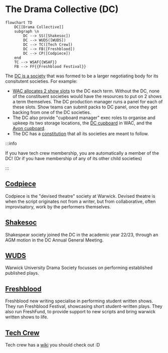 # The Drama Collective (DC)

```mermaid
flowchart TD
    DC[[Drama Collective]]
    subgraph \n
        DC --> SS([Shakesoc])
        DC --> WUDS([WUDS])
        DC --> TC([Tech Crew])
        DC --> FB([Freshblood])
        DC --> CP([Codpiece])
    end
    TC --> WSAF{{WSAF}}
    FB --> FF{{Freshblood Festival}}
```

The [DC is a society](https://www.warwicksu.com/societies-sports/societies/dramacollective/) that was formed to be a larger negotiating body for its consitutent societies.
For example:

- [WAC allocates 2 show slots](..//warwick-drama/shows#wac-show-slots) to the DC each term. Without the DC, none of the constituent societies would have the resources to put on 2 shows a term themselves. The DC production manager runs a panel for each of these slots. Show teams can submit packs to DC panel, once they get backing from one of the DC societies.
- The DC also provide "cupboard manager" exec roles to organise and upkeep its two storage locations, the [DC cupboard](..//tech-crew/storage#the-dc-cupboard) in WAC, and the [Avon cupboard](..//tech-crew/storage#the-avon-cupboard).
- The DC has a [constitution](https://www.warwicksu.com/resources/dramacollective/Drama-Collective-Constitution-updated-2023/) that all its societies are meant to follow.

:::info

If you have tech crew membership, you are automatically a member of the DC! (Or if you have membership of any of its other child societies)

:::

## [Codpiece](https://www.warwicksu.com/societies-sports/societies/codpiecetheatre/)

Codpiece is the "devised theatre" society at Warwick. Devised theatre is when the script originates not from a writer, but from collaborative, often improvisatory, work by the performers themselves.

## [Shakesoc](https://www.warwicksu.com/societies-sports/societies/shakespeare/)

Shakespear society joined the DC in the academic year 22/23, through an AGM motion in the DC Annual General Meeting.

## [WUDS](https://www.warwicksu.com/societies-sports/societies/wuds/)

Warwick University Drama Society focusses on performing established published plays.

## [Freshblood](https://www.warwicksu.com/societies-sports/societies/freshbloodtheatre/)

Freshblood new writing specialise in performing student written shows. They run Freshblood Festival, showcasing short student-written plays. They also run FreshFund, to provide support to new scripts and bring warwick written shows to life.

## [Tech Crew](https://www.warwicksu.com/societies-sports/societies/techcrew/)

Tech crew has a [wiki](../) you should check out :D
